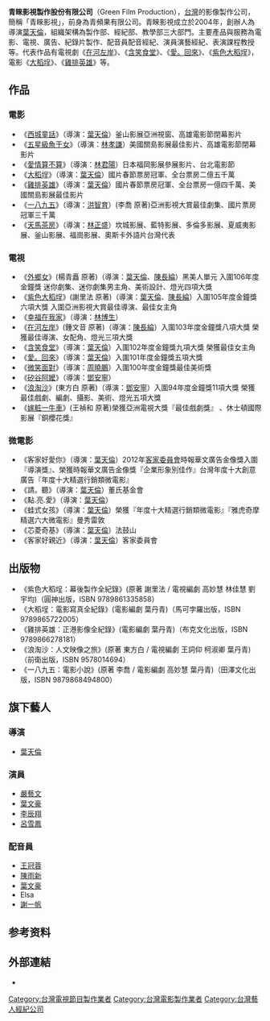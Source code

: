 {{Infobox company
| name                = 青睞影視製作股份有限公司 
| name_en             = Green Film Production
| logo                = [[File:GreenFilmLogo.png|250px]]
| caption             = 
| type                = [[股份有限公司|股份有限公司]] 
| trading_name        = 青睞影視
| original_text       = 
| other_text          = 
| traded_as           = 
| com_code            = 
| local_code_name             = TW
| local_code             = 80509112
| fate                = 
| predecessor         = 青頻果有限公司
| successor           = 
| foundation          = 2003年8月18日
| defunct             = 
| location            = {{ROC-TW}}<br>[[新北市|新北市]][[汐止區|汐止區]]新台五路1段95號16樓之9 
| area_served         = [[台灣|台灣]]
| founder             = [[葉天倫|葉天倫]]
| president           = 
| key_people          = [[董事長|董事長]]：[[葉天倫|葉天倫]]<br>[[董事|董事]]：葉丹青<br>[[董事|董事]]：葉綺玲<br>[[監察人|監察人]]：葉潘鳯珠
| industry            = 文化產業
| products            = 
| services            = 電影<br>電視<br>廣告<br>紀錄片製作<br>配音員配音經紀<br>演員演藝經紀<br>表演課程教學
| revenue             = 
| operating_income    = 
| net_income          = 
| assets              = [[新台幣|新台幣]]16,000,000元
| equity              = 
| owner               = 
| num_employees       = 
| parent              = 
| divisions           = 製作部、經紀部、教學部
| subsid              = 
| homepage            = [https://www.facebook.com/青睞影視-162961820423940/ www.facebook.com/青睞影視-162961820423940]
| slogan              = 
| capital             = [[新台幣|新台幣]]16,000,000元
| market_value        = 
| P/E ratio           = 
| earnings per share  = 
| Net asset value     = 
| accounting_period   = 
| major_shareholder   = 
| footnotes           = 
}}

'''青睞影視製作股份有限公司'''（Green Film Production），[[台灣|台灣]]的影像製作公司，簡稱「青睞影視」，前身為青頻果有限公司。青睞影視成立於2004年，創辦人為導演[[葉天倫|葉天倫]]，組織架構為製作部、經紀部、教學部三大部門。主要產品與服務為電影、電視、廣告、紀錄片製作、配音員配音經紀、演員演藝經紀、表演課程教授等。代表作品有電視劇《[[在河左岸|在河左岸]]》、《[[含笑食堂|含笑食堂]]》、《[[愛。回來|愛。回來]]》、《[[紫色大稻埕|紫色大稻埕]]》，電影《[[大稻埕_(電影)|大稻埕]]》、《[[雞排英雄|雞排英雄]]》等。

==作品==
===電影===
*《[[西城童話|西城童話]]》（導演：[[葉天倫|葉天倫]]）釜山影展亞洲視窗、高雄電影節閉幕影片
*《[[五星級魚干女|五星級魚干女]]》（導演：[[林孝謙|林孝謙]]）美國關島影展最佳影片、高雄電影節閉幕影片
*《[[愛情算不算|愛情算不算]]》（導演：[[林君陽|林君陽]]）日本福岡影展參展影片、台北電影節
*《[[大稻埕_(電影)|大稻埕]]》（導演：[[葉天倫|葉天倫]]）國片春節票房冠軍、全台票房二億五千萬
*《[[雞排英雄|雞排英雄]]》（導演：[[葉天倫|葉天倫]]）國片春節票房冠軍、全台票房一億四千萬、美國關島影展最佳影片
*《[[一八九五|一八九五]]》（導演：[[洪智育|洪智育]]）(李喬 原著)亞洲影視大賞最佳劇集、國片票房冠軍三千萬
*《[[天馬茶房_(電影)|天馬茶房]]》（導演：[[林正盛|林正盛]]）坎城影展、藍特影展、多倫多影展、夏威夷影展、釜山影展、福崗影展、奧斯卡外語片台灣代表

===電視===
*《[[外鄉女|外鄉女]]》(楊青矗 原著)（導演：[[葉天倫|葉天倫]]、[[陳長綸|陳長綸]]）黑美人單元 入圍106年度金鐘獎 迷你劇集、迷你劇集男主角、美術設計、燈光四項大獎
*《[[紫色大稻埕|紫色大稻埕]]》(謝里法 原著)（導演：[[葉天倫|葉天倫]]、[[陳長綸|陳長綸]]）入圍105年度金鐘獎六項大獎 入圍亞洲影視大賞最佳導演、最佳女主角
*《[[幸福在我家|幸福在我家]]》（導演：[[林博生|林博生]]）
*《[[在河左岸|在河左岸]]》(鍾文音 原著)（導演：[[陳長綸|陳長綸]]）入圍103年度金鐘獎八項大獎 榮獲最佳導演、女配角、燈光三項大獎
*《[[含笑食堂|含笑食堂]]》（導演：[[葉天倫|葉天倫]]）入圍102年度金鐘獎九項大獎 榮獲最佳女主角
*《[[愛。回來|愛。回來]]》（導演：[[葉天倫|葉天倫]]）入圍101年度金鐘獎五項大獎
*《[[微笑面對|微笑面對]]》（導演：[[周曉鵬|周曉鵬]]）入圍100年度金鐘獎最佳美術獎
*《[[矽谷阿嬤|矽谷阿嬤]]》（導演：[[鄧安寧|鄧安寧]]）
*《[[浪淘沙_(電視劇)|浪淘沙]]》(東方白 原著)（導演：[[鄧安寧|鄧安寧]]）入圍94年度金鐘獎11項大獎 榮獲最佳戲劇、編劇、攝影、美術、燈光五項大獎
*《[[嫁粧一牛車_(電視劇)|嫁粧一牛車]]》(王禎和 原著)榮獲亞洲電視大獎『最佳戲劇獎』 、休士頓國際影展『銅櫻花獎』

===微電影===
*《客家好愛你》（導演：[[葉天倫|葉天倫]]）2012年[[客家委員會|客家委員會]]時報華文廣告金像獎入圍『導演獎』、榮獲時報華文廣告金像獎『企業形象別佳作』台灣年度十大創意廣告『年度十大精選行銷類微電影』         
*《請。聽》（導演：[[葉天倫|葉天倫]]）董氏基金會
*《點.亮.愛》（導演：[[葉天倫|葉天倫]]）
*《蛙式女孩》（導演：[[葉天倫|葉天倫]]）榮獲『年度十大精選行銷類微電影』『雅虎奇摩精選六大微電影』曼秀雷敦
*《芯菱奇基》（導演：[[葉天倫|葉天倫]]）法鼓山
*《客家好親近》（導演：[[葉天倫|葉天倫]]）客家委員會

==出版物==
*《紫色大稻埕：幕後製作全紀錄》(原著 謝里法 / 電視編劇 高妙慧 林佳慧 劉宇均)（圓神出版，ISBN 9789861335858）
*《大稻埕：電影寫真全紀錄》(電影編劇 葉丹青)（馬可孛羅出版，ISBN 9789865722005）
*《雞排英雄：正港影像全紀錄》(電影編劇 葉丹青)（布克文化出版，ISBN 9789866278181）
*《浪淘沙：人文映像之旅》(原著 東方白 / 電視編劇 王詞仰 柯淑卿 葉丹青)（前衛出版，ISBN 9578014694）
*《一八九五：電影小說》(原著 李喬 / 電影編劇 高妙慧 葉丹青)（田澤文化出版，ISBN 9879868494800）

==旗下藝人==
===導演===
*[[葉天倫|葉天倫]]

===演員===
*[[嚴藝文|嚴藝文]]
*[[葉文豪|葉文豪]]
*[[李辰翔|李辰翔]]
*[[呂雪鳳|呂雪鳳]]

===配音員===
*[[王冠蓉|王冠蓉]]
*[[陳雨新|陳雨新]]
*[[葉文豪|葉文豪]]
*Elsa
*[[謝一帆|謝一帆]]

==参考资料==
{{reflist}}
== 外部連結 ==
*{{facebook|pages/青睞影視/162961820423940|青睞影視}} 

[[Category:台灣電視節目製作業者|Category:台灣電視節目製作業者]]
[[Category:台灣電影製作業者|Category:台灣電影製作業者]]
[[Category:台灣藝人經紀公司|Category:台灣藝人經紀公司]]
